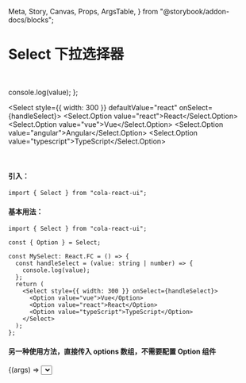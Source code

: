   Meta,
  Story,
  Canvas,
  Props,
  ArgsTable,
} from "@storybook/addon-docs/blocks";

<Meta title="Select 下拉选择器" component={Select} />

# Select 下拉选择器

<br />

  console.log(value);
};

<Select style={{ width: 300 }} defaultValue="react" onSelect={handleSelect}>
  <Select.Option value="react">React</Select.Option>
  <Select.Option value="vue">Vue</Select.Option>
  <Select.Option value="angular">Angular</Select.Option>
  <Select.Option value="typescript">TypeScript</Select.Option>
</Select>

<br />

#### 引入：

```tsx
import { Select } from "cola-react-ui";
```

#### 基本用法：

```tsx
import { Select } from "cola-react-ui";

const { Option } = Select;

const MySelect: React.FC = () => {
  const handleSelect = (value: string | number) => {
    console.log(value);
  };
  return (
    <Select style={{ width: 300 }} onSelect={handleSelect}>
      <Option value="vue">Vue</Option>
      <Option value="react">React</Option>
      <Option value="typeScript">TypeScript</Option>
    </Select>
  );
};
```

#### 另一种使用方法，直接传入 options 数组，不需要配置 Option 组件

<Canvas>
  <Story
    name="select"
    args={{
      options: [{ value: "java" }, { value: "go" }, { value: "c++" }],
      style: { width: 300 },
    }}
  >
    {(args) => <Select {...args} />}
  </Story>
</Canvas>

## API

#### Select

<Props of={Select} />

#### Option

<Props of={Select.Option} />
